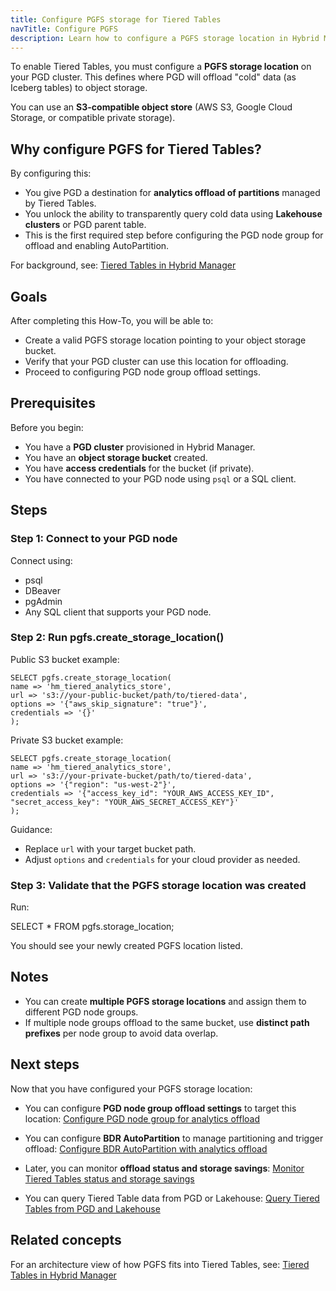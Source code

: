 ```yaml
---
title: Configure PGFS storage for Tiered Tables
navTitle: Configure PGFS
description: Learn how to configure a PGFS storage location in Hybrid Manager to use for Tiered Table offloading.
---
```



To enable Tiered Tables, you must configure a **PGFS storage location** on your PGD cluster. This defines where PGD will offload "cold" data (as Iceberg tables) to object storage.

You can use an **S3-compatible object store** (AWS S3, Google Cloud Storage, or compatible private storage).

## Why configure PGFS for Tiered Tables?

By configuring this:

- You give PGD a destination for **analytics offload of partitions** managed by Tiered Tables.
- You unlock the ability to transparently query cold data using **Lakehouse clusters** or PGD parent table.
- This is the first required step before configuring the PGD node group for offload and enabling AutoPartition.

For background, see:
[Tiered Tables in Hybrid Manager](../../tiered_tables.mdx)

## Goals

After completing this How-To, you will be able to:

- Create a valid PGFS storage location pointing to your object storage bucket.
- Verify that your PGD cluster can use this location for offloading.
- Proceed to configuring PGD node group offload settings.

## Prerequisites

Before you begin:

- You have a **PGD cluster** provisioned in Hybrid Manager.
- You have an **object storage bucket** created.
- You have **access credentials** for the bucket (if private).
- You have connected to your PGD node using `psql` or a SQL client.

## Steps

### Step 1: Connect to your PGD node

Connect using:

- psql
- DBeaver
- pgAdmin
- Any SQL client that supports your PGD node.

### Step 2: Run pgfs.create_storage_location()

Public S3 bucket example:
```
SELECT pgfs.create_storage_location(
name => 'hm_tiered_analytics_store',
url => 's3://your-public-bucket/path/to/tiered-data',
options => '{"aws_skip_signature": "true"}',
credentials => '{}'
);
```

Private S3 bucket example:
```
SELECT pgfs.create_storage_location(
name => 'hm_tiered_analytics_store',
url => 's3://your-private-bucket/path/to/tiered-data',
options => '{"region": "us-west-2"}',
credentials => '{"access_key_id": "YOUR_AWS_ACCESS_KEY_ID", "secret_access_key": "YOUR_AWS_SECRET_ACCESS_KEY"}'
);
```

Guidance:

- Replace `url` with your target bucket path.
- Adjust `options` and `credentials` for your cloud provider as needed.

### Step 3: Validate that the PGFS storage location was created

Run:

SELECT * FROM pgfs.storage_location;

You should see your newly created PGFS location listed.

## Notes

- You can create **multiple PGFS storage locations** and assign them to different PGD node groups.
- If multiple node groups offload to the same bucket, use **distinct path prefixes** per node group to avoid data overlap.

## Next steps

Now that you have configured your PGFS storage location:

- You can configure **PGD node group offload settings** to target this location:
[Configure PGD node group for analytics offload](./configure-tiered-offload)

- You can configure **BDR AutoPartition** to manage partitioning and trigger offload:
[Configure BDR AutoPartition with analytics offload](./configure-tiered-autopartition)

- Later, you can monitor **offload status and storage savings**:
[Monitor Tiered Tables status and storage savings](./monitor-tiered-tables)

- You can query Tiered Table data from PGD or Lakehouse:
[Query Tiered Tables from PGD and Lakehouse](./query-tiered-tables)

## Related concepts

For an architecture view of how PGFS fits into Tiered Tables, see:
[Tiered Tables in Hybrid Manager](../../tiered_tables)

